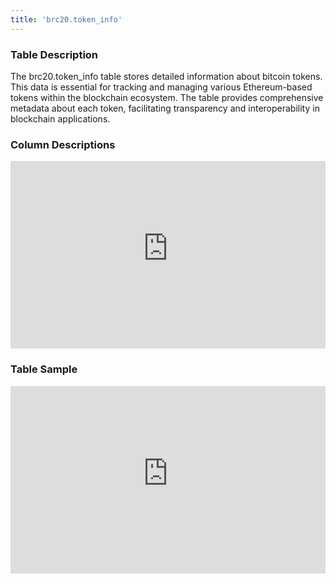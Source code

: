 ```yaml
---
title: 'brc20.token_info'
---
```


### Table Description
The brc20.token_info table stores detailed information about bitcoin tokens. This data is essential for tracking and managing various Ethereum-based tokens within the blockchain ecosystem. The table provides comprehensive metadata about each token, facilitating transparency and interoperability in blockchain applications.
### Column Descriptions

<div>
    <iframe
        src="https://doc-embed-app.chainbasehq.com/columns/brc20.token_info"
        width="100%"
        height="300px"
        frameBorder="0"
        scrolling="no"
    ></iframe>
</div>

### Table Sample

<div>
    <iframe
        src="https://doc-embed-app.chainbasehq.com/data/brc20.token_info"
        width="100%"
        height="300px"
        frameBorder="0"
        scrolling="no"
    ></iframe>
</div>
